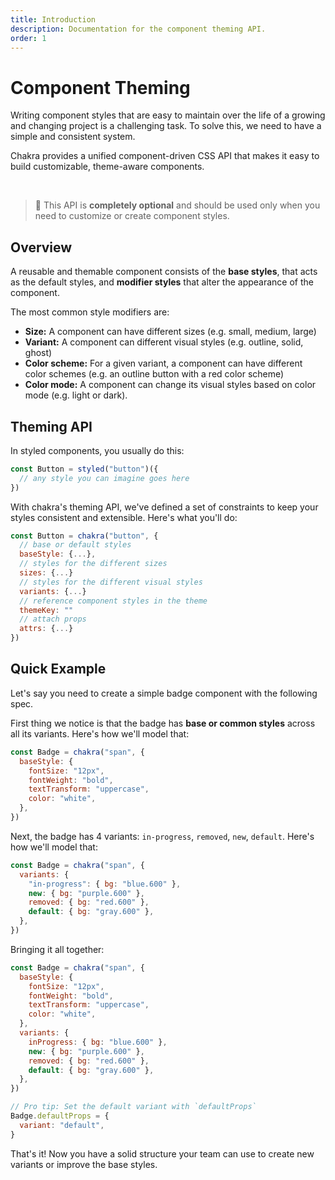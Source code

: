 ```yaml
---
title: Introduction
description: Documentation for the component theming API.
order: 1
---
```



# Component Theming

Writing component styles that are easy to maintain over the life of a growing
and changing project is a challenging task. To solve this, we need to have a
simple and consistent system.

Chakra provides a unified component-driven CSS API that makes it easy to build
customizable, theme-aware components.

<br />

> 🚨 This API is **completely optional** and should be used only when you need
> to customize or create component styles.

## Overview

A reusable and themable component consists of the **base styles**, that acts as
the default styles, and **modifier styles** that alter the appearance of the
component.

The most common style modifiers are:

- **Size:** A component can have different sizes (e.g. small, medium, large)
- **Variant:** A component can different visual styles (e.g. outline, solid,
  ghost)
- **Color scheme:** For a given variant, a component can have different color
  schemes (e.g. an outline button with a red color scheme)
- **Color mode:** A component can change its visual styles based on color mode
  (e.g. light or dark).

## Theming API

In styled components, you usually do this:

```js live=false
const Button = styled("button")({
  // any style you can imagine goes here
})
```

With chakra's theming API, we've defined a set of constraints to keep your
styles consistent and extensible. Here's what you'll do:

```js live=false
const Button = chakra("button", {
  // base or default styles
  baseStyle: {...},
  // styles for the different sizes
  sizes: {...}
  // styles for the different visual styles
  variants: {...}
  // reference component styles in the theme
  themeKey: ""
  // attach props
  attrs: {...}
})
```

## Quick Example

Let's say you need to create a simple badge component with the following spec.

<BadgeSpec />

First thing we notice is that the badge has **base or common styles** across all
its variants. Here's how we'll model that:

```jsx live=false
const Badge = chakra("span", {
  baseStyle: {
    fontSize: "12px",
    fontWeight: "bold",
    textTransform: "uppercase",
    color: "white",
  },
})
```

Next, the badge has 4 variants: `in-progress`, `removed`, `new`, `default`.
Here's how we'll model that:

```jsx live=false
const Badge = chakra("span", {
  variants: {
    "in-progress": { bg: "blue.600" },
    new: { bg: "purple.600" },
    removed: { bg: "red.600" },
    default: { bg: "gray.600" },
  },
})
```

Bringing it all together:

```jsx live=false
const Badge = chakra("span", {
  baseStyle: {
    fontSize: "12px",
    fontWeight: "bold",
    textTransform: "uppercase",
    color: "white",
  },
  variants: {
    inProgress: { bg: "blue.600" },
    new: { bg: "purple.600" },
    removed: { bg: "red.600" },
    default: { bg: "gray.600" },
  },
})

// Pro tip: Set the default variant with `defaultProps`
Badge.defaultProps = {
  variant: "default",
}
```

That's it! Now you have a solid structure your team can use to create new
variants or improve the base styles.
